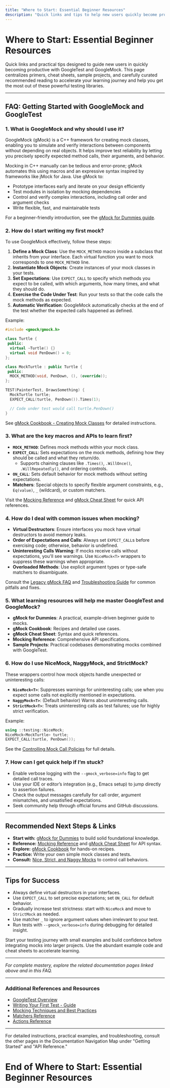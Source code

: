 ```yaml
---
title: "Where to Start: Essential Beginner Resources"
description: "Quick links and tips to help new users quickly become productive, including primers, cheat sheets, sample projects, and recommended reading for getting the most out of GoogleTest and GoogleMock."
---
```


# Where to Start: Essential Beginner Resources

Quick links and practical tips designed to guide new users in quickly becoming productive with GoogleTest and GoogleMock. This page centralizes primers, cheat sheets, sample projects, and carefully curated recommended reading to accelerate your learning journey and help you get the most out of these powerful testing libraries.

---

## FAQ: Getting Started with GoogleMock and GoogleTest

### 1. What is GoogleMock and why should I use it?
GoogleMock (gMock) is a C++ framework for creating mock classes, enabling you to simulate and verify interactions between components without depending on real objects. It helps improve test reliability by letting you precisely specify expected method calls, their arguments, and behavior.

Mocking in C++ manually can be tedious and error-prone; gMock automates this using macros and an expressive syntax inspired by frameworks like jMock for Java. Use gMock to:

- Prototype interfaces early and iterate on your design efficiently
- Test modules in isolation by mocking dependencies
- Control and verify complex interactions, including call order and argument checks
- Write flexible, fast, and maintainable tests

For a beginner-friendly introduction, see the [gMock for Dummies guide](https://google.github.io/googletest/gmock_for_dummies.html).

### 2. How do I start writing my first mock?
To use GoogleMock effectively, follow these steps:

1. **Define a Mock Class**: Use the `MOCK_METHOD` macro inside a subclass that inherits from your interface. Each virtual function you want to mock corresponds to one `MOCK_METHOD` line.
2. **Instantiate Mock Objects**: Create instances of your mock classes in your tests.
3. **Set Expectations**: Use `EXPECT_CALL` to specify which methods you expect to be called, with which arguments, how many times, and what they should do.
4. **Exercise the Code Under Test**: Run your tests so that the code calls the mock methods as expected.
5. **Automatic Verification**: GoogleMock automatically checks at the end of the test whether the expected calls happened as defined.

Example:

```cpp
#include <gmock/gmock.h>

class Turtle {
 public:
  virtual ~Turtle() {}
  virtual void PenDown() = 0;
};

class MockTurtle : public Turtle {
 public:
  MOCK_METHOD(void, PenDown, (), (override));
};

TEST(PainterTest, DrawsSomething) {
  MockTurtle turtle;
  EXPECT_CALL(turtle, PenDown()).Times(1);

  // Code under test would call turtle.PenDown()
}
```

See [gMock Cookbook - Creating Mock Classes](https://google.github.io/googletest/gmock_cook_book.html#creating-mock-classes) for detailed instructions.

### 3. What are the key macros and APIs to learn first?

- **`MOCK_METHOD`**: Defines mock methods within your mock class.
- **`EXPECT_CALL`**: Sets expectations on the mock methods, defining how they should be called and what they return/do.
  - Supports chaining clauses like `.Times()`, `.WillOnce()`, `.WillRepeatedly()`, and ordering controls.
- **`ON_CALL`**: Sets default behavior for mock methods without setting expectations.
- **Matchers**: Special objects to specify flexible argument constraints, e.g., `Eq(value)`, `_` (wildcard), or custom matchers.

Visit the [Mocking Reference](https://google.github.io/googletest/reference/mocking.html) and [gMock Cheat Sheet](https://google.github.io/googletest/gmock_cheat_sheet.html) for quick API references.

### 4. How do I deal with common issues when mocking?

- **Virtual Destructors**: Ensure interfaces you mock have virtual destructors to avoid memory leaks.
- **Order of Expectations and Calls**: Always set `EXPECT_CALL`s before exercising code; otherwise, behavior is undefined.
- **Uninteresting Calls Warning**: If mocks receive calls without expectations, you'll see warnings. Use `NiceMock<T>` wrappers to suppress these warnings when appropriate.
- **Overloaded Methods**: Use explicit argument types or type-safe matchers to disambiguate.

Consult the [Legacy gMock FAQ](https://google.github.io/googletest/gmock_faq.html) and [Troubleshooting Guide](https://google.github.io/googletest/getting_started/first-test-experience/troubleshooting-and-common-issues.html) for common pitfalls and fixes.

### 5. What learning resources will help me master GoogleTest and GoogleMock?

- **gMock for Dummies**: A practical, example-driven beginner guide to mocks.
- **gMock Cookbook**: Recipes and detailed use cases.
- **gMock Cheat Sheet**: Syntax and quick references.
- **Mocking Reference**: Comprehensive API specifications.
- **Sample Projects**: Practical codebases demonstrating mocks combined with GoogleTest.

### 6. How do I use NiceMock, NaggyMock, and StrictMock?

These wrappers control how mock objects handle unexpected or uninteresting calls:

- **`NiceMock<T>`**: Suppresses warnings for uninteresting calls; use when you expect some calls not explicitly mentioned in expectations.
- **`NaggyMock<T>`**: (Default behavior) Warns about uninteresting calls.
- **`StrictMock<T>`**: Treats uninteresting calls as test failures; use for highly strict verification.

Example:

```cpp
using ::testing::NiceMock;
NiceMock<MockTurtle> turtle;
EXPECT_CALL(turtle, PenDown());
```

See the [Controlling Mock Call Policies](https://google.github.io/googletest/api/reference/mocking-apis/nice-strict-mocks.html) for full details.

### 7. How can I get quick help if I’m stuck?

- Enable verbose logging with the `--gmock_verbose=info` flag to get detailed call traces.
- Use your IDE or editor’s integration (e.g., Emacs setup) to jump directly to assertion failures.
- Check the output messages carefully for call order, argument mismatches, and unsatisfied expectations.
- Seek community help through official forums and GitHub discussions.

---

## Recommended Next Steps & Links

- **Start with:** [gMock for Dummies](https://google.github.io/googletest/gmock_for_dummies.html) to build solid foundational knowledge.
- **Reference:** [Mocking Reference](https://google.github.io/googletest/reference/mocking.html) and [gMock Cheat Sheet](https://google.github.io/googletest/gmock_cheat_sheet.html) for API syntax.
- **Explore:** [gMock Cookbook](https://google.github.io/googletest/gmock_cook_book.html) for hands-on recipes.
- **Practice:** Write your own simple mock classes and tests.
- **Consult:** [Nice, Strict, and Naggy Mocks](https://google.github.io/googletest/api/reference/mocking-apis/nice-strict-mocks.html) to control call behaviors.

---

## Tips for Success

- Always define virtual destructors in your interfaces.
- Use `EXPECT_CALL` to set precise expectations; set `ON_CALL` for default behavior.
- Gradually increase test strictness: start with `NiceMock` and move to `StrictMock` as needed.
- Use matcher `_` to ignore argument values when irrelevant to your test.
- Run tests with `--gmock_verbose=info` during debugging for detailed insight.

<Tip>
Start your testing journey with small examples and build confidence before integrating mocks into larger projects. Use the abundant example code and cheat sheets to accelerate learning.
</Tip>

---

_For complete mastery, explore the related documentation pages linked above and in this FAQ._

---

### Additional References and Resources

- [GoogleTest Overview](https://github.com/google/googletest)
- [Writing Your First Test - Guide](https://google.github.io/googletest/gmock_for_dummies.html#getting-started)
- [Mocking Techniques and Best Practices](https://google.github.io/googletest/gmock_cook_book.html#mocking-techniques)
- [Matchers Reference](https://google.github.io/googletest/reference/matchers.html)
- [Actions Reference](https://google.github.io/googletest/reference/actions.html)

---

For detailed instructions, practical examples, and troubleshooting, consult the other pages in the Documentation Navigation Map under "Getting Started" and "API Reference."

# End of Where to Start: Essential Beginner Resources
